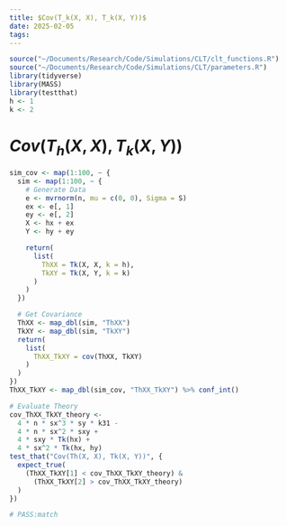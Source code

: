 ```yaml
---
title: $Cov(T_k(X, X), T_k(X, Y))$
date: 2025-02-05
tags: 
---
```


```R
source("~/Documents/Research/Code/Simulations/CLT/clt_functions.R")
source("~/Documents/Research/Code/Simulations/CLT/parameters.R")
library(tidyverse)
library(MASS)
library(testthat)
h <- 1
k <- 2
```

# $Cov(T_h(X, X), T_k(X, Y))$
```R
sim_cov <- map(1:100, ~ {
  sim <- map(1:100, ~ {
    # Generate Data
    e <- mvrnorm(n, mu = c(0, 0), Sigma = S)
    ex <- e[, 1]
    ey <- e[, 2]
    X <- hx + ex
    Y <- hy + ey

    return(
      list(
        ThXX = Tk(X, X, k = h),
        TkXY = Tk(X, Y, k = k)
      )
    )
  })

  # Get Covariance
  ThXX <- map_dbl(sim, "ThXX")
  TkXY <- map_dbl(sim, "TkXY")
  return(
    list(
      ThXX_TkXY = cov(ThXX, TkXY)
    )
  )
})
ThXX_TkXY <- map_dbl(sim_cov, "ThXX_TkXY") %>% conf_int()
```

```R
# Evaluate Theory
cov_ThXX_TkXY_theory <-
  4 * n * sx^3 * sy * k31 -
  4 * n * sx^2 * sxy +
  4 * sxy * Tk(hx) +
  4 * sx^2 * Tk(hx, hy)
test_that("Cov(Th(X, X), Tk(X, Y))", {
  expect_true(
    (ThXX_TkXY[1] < cov_ThXX_TkXY_theory) &
      (ThXX_TkXY[2] > cov_ThXX_TkXY_theory)
  )
})

# PASS:match
```
